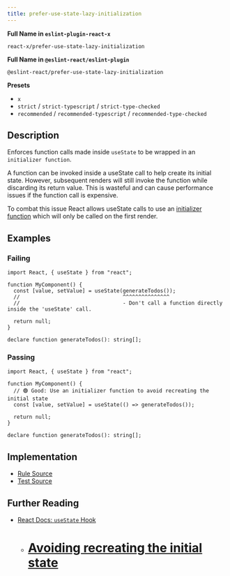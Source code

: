 ```yaml
---
title: prefer-use-state-lazy-initialization
---
```


**Full Name in `eslint-plugin-react-x`**

```plain copy
react-x/prefer-use-state-lazy-initialization
```

**Full Name in `@eslint-react/eslint-plugin`**

```plain copy
@eslint-react/prefer-use-state-lazy-initialization
```

**Presets**

- `x`
- `strict` / `strict-typescript` / `strict-type-checked`
- `recommended` / `recommended-typescript` / `recommended-type-checked`

## Description

Enforces function calls made inside `useState` to be wrapped in an `initializer function`.

A function can be invoked inside a useState call to help create its initial state. However, subsequent renders will still invoke the function while discarding its return value. This is wasteful and can cause performance issues if the function call is expensive.

To combat this issue React allows useState calls to use an [initializer function](https://react.dev/reference/react/useState#avoiding-recreating-the-initial-state) which will only be called on the first render.

## Examples

### Failing

```tsx
import React, { useState } from "react";

function MyComponent() {
  const [value, setValue] = useState(generateTodos());
  //                                 ^^^^^^^^^^^^^^^
  //                                 - Don't call a function directly inside the 'useState' call.

  return null;
}

declare function generateTodos(): string[];
```

### Passing

```tsx
import React, { useState } from "react";

function MyComponent() {
  // 🟢 Good: Use an initializer function to avoid recreating the initial state
  const [value, setValue] = useState(() => generateTodos());

  return null;
}

declare function generateTodos(): string[];
```

## Implementation

- [Rule Source](https://github.com/Rel1cx/eslint-react/tree/main/packages/plugins/eslint-plugin-react-x/src/rules/prefer-use-state-lazy-initialization.ts)
- [Test Source](https://github.com/Rel1cx/eslint-react/tree/main/packages/plugins/eslint-plugin-react-x/src/rules/prefer-use-state-lazy-initialization.spec.ts)

## Further Reading

- [React Docs: `useState` Hook](https://react.dev/reference/react/useState#setstate)
  - # [Avoiding recreating the initial state](https://react.dev/reference/react/useState#avoiding-recreating-the-initial-state)
